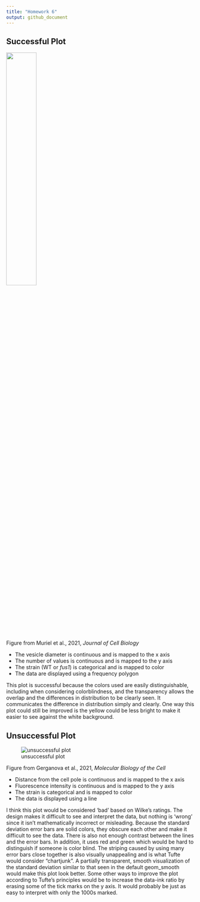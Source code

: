 ```yaml
---
title: "Homework 6"
output: github_document
---
```


## Successful Plot

![](hw_6_images/hw_6_good_plot.png){width=40%}

Figure from Muriel et al., 2021, *Journal of Cell Biology*

* The vesicle diameter is continuous and is mapped to the x axis
* The number of values is continuous and is mapped to the y axis
* The strain (WT or *fus1*) is categorical and is mapped to color
* The data are displayed using a frequency polygon

This plot is successful because the colors used are easily distinguishable, including when considering colorblindness, and the transparency allows the overlap and the differences in distribution to be clearly seen. It communicates the difference in distribution simply and clearly. 
One way this plot could still be improved is the yellow could be less bright to make it easier to see against the white background.

## Unsuccessful Plot

![unsuccessful plot](hw_6_images/hw_6_bad_plot.jpg)

Figure from Gerganova et al., 2021, *Molecular Biology of the Cell*

* Distance from the cell pole is continuous and is mapped to the x axis
* Fluorescence intensity is continuous and is mapped to the y axis
* The strain is categorical and is mapped to color
* The data is displayed using a line

I think this plot would be considered 'bad' based on Wilke's ratings. The design makes it difficult to see and interpret the data, but nothing is 'wrong' since it isn't mathematically incorrect or misleading. Because the standard deviation error bars are solid colors, they obscure each other and make it difficult to see the data. There is also not enough contrast between the lines and the error bars. In addition, it uses red and green which would be hard to distinguish if someone is color blind. The striping caused by using many error bars close together is also visually unappealing and is what Tufte would consider "chartjunk". A partially transparent, smooth visualization of the standard deviation similar to that seen in the default geom_smooth would make this plot look better.
Some other ways to improve the plot according to Tufte's principles would be to increase the data-ink ratio by erasing some of the tick marks on the y axis. It would probably be just as easy to interpret with only the 1000s marked.

